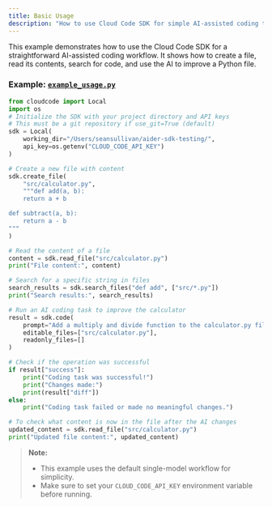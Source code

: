 ```yaml
---
title: Basic Usage
description: "How to use Cloud Code SDK for simple AI-assisted coding tasks."
---
```


This example demonstrates how to use the Cloud Code SDK for a straightforward AI-assisted coding workflow. It shows how to create a file, read its contents, search for code, and use the AI to improve a Python file.

### Example: [`example_usage.py`](https://github.com/LMSystems-ai/cloud-coding/blob/main/examples/example_usage.py)

```python
from cloudcode import Local
import os
# Initialize the SDK with your project directory and API keys
# This must be a git repository if use_git=True (default)
sdk = Local(
    working_dir="/Users/seansullivan/aider-sdk-testing/",
    api_key=os.getenv("CLOUD_CODE_API_KEY")
)

# Create a new file with content
sdk.create_file(
    "src/calculator.py",
    """def add(a, b):
    return a + b

def subtract(a, b):
    return a - b
"""
)

# Read the content of a file
content = sdk.read_file("src/calculator.py")
print("File content:", content)

# Search for a specific string in files
search_results = sdk.search_files("def add", ["src/*.py"])
print("Search results:", search_results)

# Run an AI coding task to improve the calculator
result = sdk.code(
    prompt="Add a multiply and divide function to the calculator.py file. Make sure to handle division by zero in the divide function.",
    editable_files=["src/calculator.py"],
    readonly_files=[]
)

# Check if the operation was successful
if result["success"]:
    print("Coding task was successful!")
    print("Changes made:")
    print(result["diff"])
else:
    print("Coding task failed or made no meaningful changes.")

# To check what content is now in the file after the AI changes
updated_content = sdk.read_file("src/calculator.py")
print("Updated file content:", updated_content)
```

> **Note:**
> - This example uses the default single-model workflow for simplicity.
> - Make sure to set your `CLOUD_CODE_API_KEY` environment variable before running.
